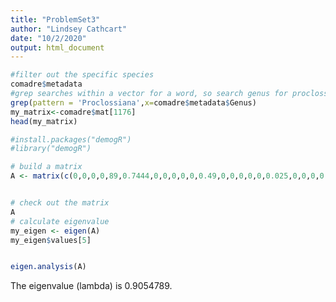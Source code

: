 ```yaml
---
title: "ProblemSet3"
author: "Lindsey Cathcart"
date: "10/2/2020"
output: html_document
---
```


```r


#filter out the specific species
comadre$metadata 
#grep searches within a vector for a word, so search genus for proclossiama
grep(pattern = 'Proclossiana',x=comadre$metadata$Genus)
my_matrix<-comadre$mat[1176]
head(my_matrix)

#install.packages("demogR")
#library("demogR")

# build a matrix
A <- matrix(c(0,0,0,0,89,0.7444,0,0,0,0,0,0.49,0,0,0,0,0,0.025,0,0,0,0,0,0.75,0), nr = 5, byrow=TRUE)


# check out the matrix
A
# calculate eigenvalue
my_eigen <- eigen(A)
my_eigen$values[5]


eigen.analysis(A)

```
The eigenvalue (lambda) is 0.9054789.


